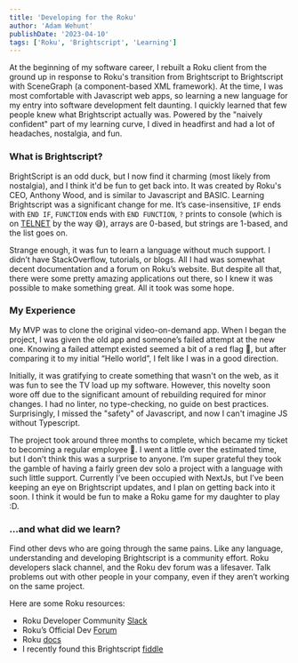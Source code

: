 ```yaml
---
title: 'Developing for the Roku'
author: 'Adam Wehunt'
publishDate: '2023-04-10'
tags: ['Roku', 'Brightscript', 'Learning']
---
```


At the beginning of my software career, I rebuilt a Roku client from the ground up in response to Roku's transition from Brightscript to Brightscript with SceneGraph (a component-based XML framework). At the time, I was most comfortable with Javascript web apps, so learning a new language for my entry into software development felt daunting.  I quickly learned that few people knew what Brightscript actually was. Powered by the "naively confident" part of my learning curve, I dived in headfirst and had a lot of  headaches, nostalgia, and fun.

### What is Brightscript?

BrightScript is an odd duck, but I now find it charming (most likely from nostalgia), and I think it'd be fun to get back into. It was created by Roku's CEO, Anthony Wood, and is similar to Javascript and BASIC. Learning Brightscript was a significant change for me. It’s case-insensitive, `IF` ends with `END IF`, `FUNCTION` ends with `END FUNCTION`, `?` prints to console (which is on [TELNET](https://en.wikipedia.org/wiki/Telnet) by the way 😅), arrays are 0-based, but strings are 1-based, and the list goes on. 

Strange enough, it was fun to learn a language without much support. I didn’t have StackOverflow, tutorials, or blogs. All I had was somewhat decent documentation and a forum on Roku’s website. But despite all that, there were some pretty amazing applications out there, so I knew it was possible to make something great. All it took was some hope.

### My Experience

My MVP was to clone the original video-on-demand app. When I began the project, I was given the old app and someone’s failed attempt at the new one. Knowing a failed attempt existed seemed a bit of a red flag 🚩, but after comparing it to my initial “Hello world”, I felt like I was in a good direction.

Initially, it was gratifying to create something that wasn't on the web, as it was fun to see the TV load up my software. However, this novelty soon wore off due to the significant amount of rebuilding required for minor changes. I had no linter, no type-checking, no guide on best practices. Surprisingly, I missed the "safety" of Javascript, and now I can't imagine JS without Typescript.

The project took around three months to complete, which became my ticket to becoming a regular employee 🎉. I went a little over the estimated time, but I don’t think this was a surprise to anyone. I’m super grateful they took the gamble of having a fairly green dev solo a project with a language with such little support. Currently I’ve been occupied with NextJs, but I’ve been keeping an eye on Brightscript updates, and I plan on getting back into it soon. I think it would be fun to make a Roku game for my daughter to play :D.

### …and what did we learn?

Find other devs who are going through the same pains. Like any language, understanding and developing Brightscript is a community effort. Roku developers slack channel, and the Roku dev forum was a lifesaver. Talk problems out with other people in your company, even if they aren’t working on the same project.

Here are some Roku resources:
   - Roku Developer Community [Slack](https://rokudevelopers.slack.com/ssb/redirect)
   - Roku’s Official Dev [Forum](https://community.roku.com/t5/Developers/ct-p/channel-developers)
   - Roku [docs](https://developer.roku.com/docs/developer-program/getting-started/roku-dev-prog.md)
   - I recently found this Brightscript [fiddle](https://brsfiddle.net )

